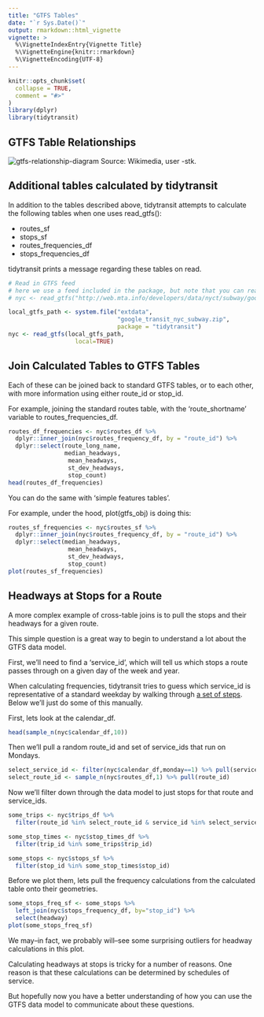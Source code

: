 ```yaml
---
title: "GTFS Tables"
date: "`r Sys.Date()`"
output: rmarkdown::html_vignette
vignette: >
  %\VignetteIndexEntry{Vignette Title}
  %\VignetteEngine{knitr::rmarkdown}
  %\VignetteEncoding{UTF-8}
---
```


```r
knitr::opts_chunk$set(
  collapse = TRUE,
  comment = "#>"
)
library(dplyr)
library(tidytransit)
```

## GTFS Table Relationships

![gtfs-relationship-diagram](figures/GTFS_class_diagram.svg.png)
Source: Wikimedia, user -stk. 

## Additional tables calculated by tidytransit


In addition to the tables described above, tidytransit attempts to calculate the following tables when one uses read_gtfs():

- routes_sf
- stops_sf
- routes_frequencies_df
- stops_frequencies_df

tidytransit prints a message regarding these tables on read. 

```r
# Read in GTFS feed
# here we use a feed included in the package, but note that you can read directly from the New York City Metropolitan Transit Authority using the following URL:
# nyc <- read_gtfs("http://web.mta.info/developers/data/nyct/subway/google_transit.zip")

local_gtfs_path <- system.file("extdata", 
                               "google_transit_nyc_subway.zip", 
                               package = "tidytransit")
nyc <- read_gtfs(local_gtfs_path, 
                   local=TRUE)
```

## Join Calculated Tables to GTFS Tables

Each of these can be joined back to standard GTFS tables, or to each other, with more information using either route_id or stop_id. 

For example, joining the standard routes table, with the 'route_shortname' variable to routes_frequencies_df. 

```r
routes_df_frequencies <- nyc$routes_df %>% 
  dplyr::inner_join(nyc$routes_frequency_df, by = "route_id") %>% 
  dplyr::select(route_long_name,
                median_headways, 
                 mean_headways, 
                 st_dev_headways, 
                 stop_count)
head(routes_df_frequencies)
```

You can do the same with 'simple features tables'. 

For example, under the hood, plot(gtfs_obj) is doing this:

```r
routes_sf_frequencies <- nyc$routes_sf %>% 
  dplyr::inner_join(nyc$routes_frequency_df, by = "route_id") %>% 
  dplyr::select(median_headways, 
                 mean_headways, 
                 st_dev_headways, 
                 stop_count)
plot(routes_sf_frequencies)
```

## Headways at Stops for a Route

A more complex example of cross-table joins is to pull the stops and their headways for a given route. 

This simple question is a great way to begin to understand a lot about the GTFS data model. 

First, we'll need to find a 'service_id', which will tell us which stops a route passes through on a given day of the week and year. 

When calculating frequencies, tidytransit tries to guess which service_id is representative of a standard weekday by walking through [a set of steps](https://github.com/r-transit/tidytransit/blob/master/R/frequencies.R#L34-L59). Below we'll just do some of this manually. 

First, lets look at the calendar_df. 

```r
head(sample_n(nyc$calendar_df,10))
```

Then we'll pull a random route_id and set of service_ids that run on Mondays. 

```r
select_service_id <- filter(nyc$calendar_df,monday==1) %>% pull(service_id)
select_route_id <- sample_n(nyc$routes_df,1) %>% pull(route_id)
```

Now we'll filter down through the data model to just stops for that route and service_ids. 

```r
some_trips <- nyc$trips_df %>%
  filter(route_id %in% select_route_id & service_id %in% select_service_id)

some_stop_times <- nyc$stop_times_df %>% 
  filter(trip_id %in% some_trips$trip_id) 

some_stops <- nyc$stops_sf %>%
  filter(stop_id %in% some_stop_times$stop_id)
```

Before we plot them, lets pull the frequency calculations from the calculated table onto their geometries. 

```r
some_stops_freq_sf <- some_stops %>%
  left_join(nyc$stops_frequency_df, by="stop_id") %>%
  select(headway)
plot(some_stops_freq_sf)
```

We may--in fact, we probably will--see some surprising outliers for headway calculations in this plot. 

Calculating headways at stops is tricky for a number of reasons. One reason is that these calculations can be determined by schedules of service. 

But hopefully now you have a better understanding of how you can use the GTFS data model to communicate about these questions. 